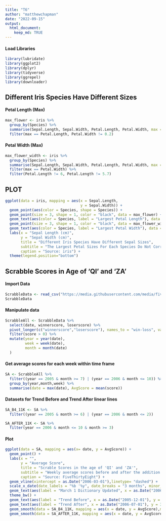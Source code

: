 ```yaml
---
title: "T6"
author: "matthewchapman"
date: "2022-09-15"
output: 
  html_document:
    keep_md: TRUE
---
```

#### Load Libraries 
```r
library(lubridate)
library(ggplot2)
library(dplyr)
library(tidyverse)
library(ggrepel)
library(downloader)
```

## Different Iris Species Have Different Sizes
#### Petal Length (Max)
```r
max_flower <- iris %>%
  group_by(Species) %>%
  summarise(Sepal.Length, Sepal.Width, Petal.Length, Petal.Width, max = max(Petal.Length, na.rm=TRUE)) %>%
  filter(max == Petal.Length, Petal.Width != 0.2)
```
#### Petal Width (Max)
```r
max_flower_width <- iris %>%
  group_by(Species) %>%
  summarise(Sepal.Length, Sepal.Width, Petal.Length, Petal.Width, max = max(Petal.Width, na.rm=TRUE)) %>%
  filter(max == Petal.Width) %>%
  filter(Petal.Length != 6, Petal.Length != 5.7)
```
## PLOT
```r
ggplot(data = iris, mapping = aes(x = Sepal.Length, 
                                  y = Sepal.Width)) +
  geom_point(aes(color = Species, shape = Species)) +
  geom_point(size = 3, shape = 1, color = "black", data = max_flower) +
  geom_text(aes(color = Species, label = "Largest Petal Length"), data = max_flower) +
  geom_point(size = 3, shape = 1, color = "black", data = max_flower_width) +
  geom_text(aes(color = Species, label = "Largest Petal Width"), data = max_flower_width) +
  labs(x = "Sepal Length (cm)",
       y = "Sepal Width (cm)",
       title = "Different Iris Species Have Different Sepal Sizes",
       subtitle = "The Largest Petal Sizes For Each Species Do Not Correspond To The Largest Sepal Sizes",
       caption = "Source: iris") +
  theme(legend.position="bottom")
```


## Scrabble Scores in Age of 'QI' and 'ZA'
#### Import Data
```r
ScrabbleData <- read_csv("https://media.githubusercontent.com/media/fivethirtyeight/data/master/scrabble-games/scrabble_games.csv")
ScrabbleData
```
#### Manipulate data
```r
ScrabbleAll <- ScrabbleData %>%
  select(date, winnerscore, loserscore) %>%
  pivot_longer(c("winnerscore","loserscore"), names_to = "win-loss", values_to = "score") %>%
  filter(score > 0) %>%
  mutate(year = year(date),
         week = week(date),
         month = month(date)
  )
```
#### Get average scores for each week within time frame
```r
SA <- ScrabbleAll %>%
  filter((year == 2005 & month >= 7) | (year == 2006 & month <= 10)) %>%
  group_by(year,month,week) %>%
  summarise(date = max(date), AvgScore = mean(score))
```
#### Datasets for Trend Before and Trend After linear lines
```r
SA_B4_11K <- SA %>%
  filter((year == 2005 & month >= 6) | (year == 2006 & month <= 2))

SA_AFTER_11K <- SA %>%
  filter(year == 2006 & month <= 10 & month >= 3)
```
#### Plot
```r
ggplot(data = SA, mapping = aes(x= date, y = AvgScore)) +
  geom_point() +
  labs(x = "",
       y = "Average Score",
       title = "Scrable Scores in the age of 'QI' and 'ZA'",
       subtitle = "Weekly average scores before and after the addition of around 11,000 words to the Srabble dictionary",
       caption = "Source: FiveThirtyEight") +
  geom_vline(xintercept = as.Date("2006-03-01"),linetype= "dashed") +
  scale_x_date(date_labels = "%b '%y", date_breaks = "3 months", minor_breaks = NULL) +
  geom_text(aes(label = "March 1 Dictionary Updated", x = as.Date("2006-03-01"), y = 390), size =3) +
  theme_bw() +
  geom_text(aes(label = "Trend Before", x = as.Date("2005-12-01"), y = 381), size =3, color="orange") +
  geom_text(aes(label = "Trend After", x = as.Date("2006-07-01"), y = 381), size =3, color="blue") +
  geom_smooth(data = SA_B4_11K, mapping = aes(x = date, y = AvgScore),method='lm',color="orange") +
  geom_smooth(data = SA_AFTER_11K, mapping = aes(x = date, y = AvgScore),method='lm',color="blue")
```

